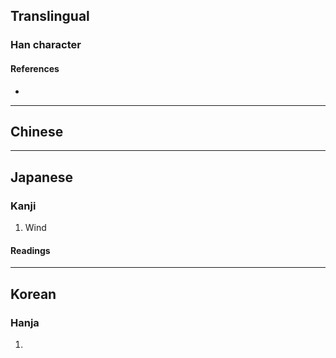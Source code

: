 {{character info}}
==Translingual==

===Han character===
{{Han char|rn=16|rad=几|as=06|sn=8|four=|canj=HNMA|ids=⿵⺇百}}

====References====
* {{Han ref|kx=0134.221|dkj=01776|hdz=80009.260|uh=51EE|ud=20974}}

----

==Chinese==
{{zh-see|風|v}}

----

==Japanese==

===Kanji===
{{ja-kanji|grade=|rs=几06}}

# Wind

====Readings====
{{ja-readings
|goon=[[ふう]] (fū), [[ふ]] (fu)
|kanon=[[ほう]] (hō)
|kun=[[かぜ]] (kaze), [[かざ]] (kaza)}}

----

==Korean==

===Hanja===
{{ko-hanja|hangeul=풍|rv=pung|mr=p'ung}}

# {{rfdef|ko|sort=几06}}